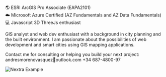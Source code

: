 
🌎 ESRI ArcGIS Pro Associate (EAPA2101)<br/>
☁️ Microsoft Azure Certified (AZ Fundamentals and AZ Data Fundamentals)<br/>
💻 Javascript 3D ThreeJs enthusiast<br/>

GIS analyst and web dev enthusiast with a background in city planning and the built environment.
I am passionate about the possibilities of web development and smart cities using GIS mapping applications.

Contact me for consulting or helping you build your next project: andresmorenovasquez📧outlook.com +34 687-4800-97

<Bleed>![Nextra Example](../public/mockup1.png)</Bleed>
